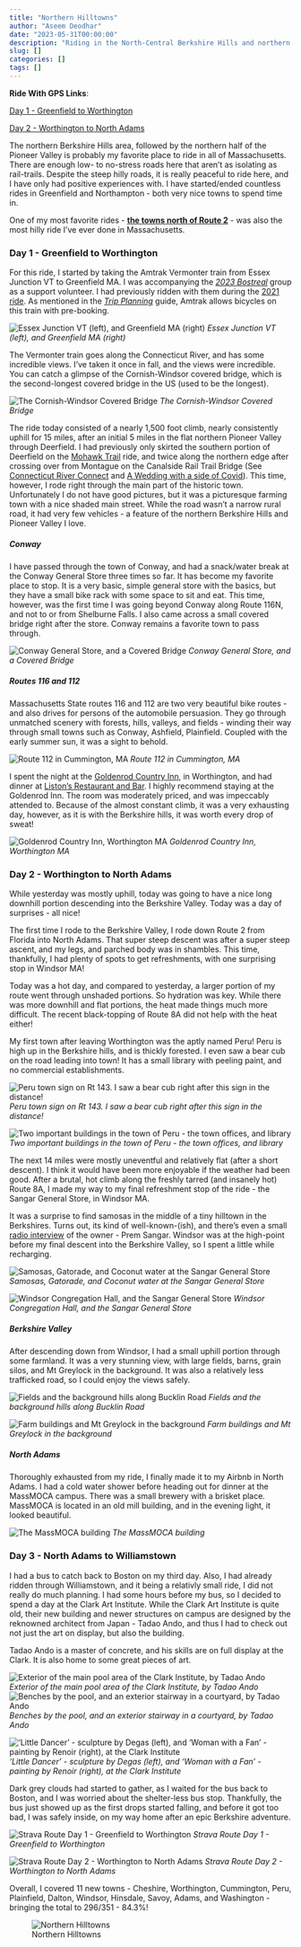 ```yaml
---
title: "Northern Hilltowns"
author: "Aseem Deodhar"
date: "2023-05-31T00:00:00"
description: "Riding in the North-Central Berkshire Hills and northern Berkshire Valley"
slug: []
categories: []
tags: []
---
```


**Ride With GPS Links**:

[Day 1 - Greenfield to Worthington](https://ridewithgps.com/routes/42785718)

[Day 2 - Worthington to North Adams](https://ridewithgps.com/routes/42815679)

The northern Berkshire Hills area, followed by the northern half of the Pioneer Valley is probably my favorite place to ride in all of Massachusetts. There are enough low- to no-stress roads here that aren't as isolating as rail-trails. Despite the steep hilly roads, it is really peaceful to ride here, and I have only had positive experiences with. I have started/ended countless rides in Greenfield and Northampton - both very nice towns to spend time in.

One of my most favorite rides - [**the towns north of Route 2**](https://ride351ma.bike/post/2022-08-21-rural-ridin/) - was also the most hilly ride I've ever done in Massachusetts.

### Day 1 - Greenfield to Worthington

For this ride, I started by taking the Amtrak Vermonter train from Essex Junction VT to Greenfield MA. I was accompanying the [*2023 Bostreal*](https://bostoncyclistsunion.org/bostreal) group as a support volunteer. I had previously ridden with them during the [2021 ride](https://ride351ma.bike/post/2022-04-23-bostreal-day-1/). As mentioned in the [*Trip Planning*](https://ride351ma.bike/post/2023-12-31-trip-planning/#transportation-to-and-from-the-ride) guide, Amtrak allows bicycles on this train with pre-booking.

![Essex Junction VT (left), and Greenfield MA (right)](essex_greenfield.jpg) 
*Essex Junction VT (left), and Greenfield MA (right)*

The Vermonter train goes along the Connecticut River, and has some incredible views. I've taken it once in fall, and the views were incredible. You can catch a glimpse of the Cornish-Windsor covered bridge, which is the second-longest covered bridge in the US (used to be the longest).

![The Cornish-Windsor Covered Bridge](covered_bridge.jpg) 
*The Cornish-Windsor Covered Bridge*

The ride today consisted of a nearly 1,500 foot climb, nearly consistently uphill for 15 miles, after an initial 5 miles in the flat northern Pioneer Valley through Deerfield. I had previously only skirted the southern portion of Deerfield on the [Mohawk Trail](https://ride351ma.bike/post/2022-04-23-the-mohawk-trail/) ride, and twice along the northern edge after crossing over from Montague on the Canalside Rail Trail Bridge (See [Connecticut River Connect](https://ride351ma.bike/post/2022-10-15-connecticut-river-connect/) and [A Wedding with a side of Covid](https://ride351ma.bike/post/2022-05-29-a-wedding/)). This time, however, I rode right through the main part of the historic town. Unfortunately I do not have good pictures, but it was a picturesque farming town with a nice shaded main street. While the road wasn't a narrow rural road, it had very few vehicles - a feature of the northern Berkshire Hills and Pioneer Valley I love.

##### Conway

I have passed through the town of Conway, and had a snack/water break at the Conway General Store three times so far. It has become my favorite place to stop. It is a very basic, simple general store with the basics, but they have a small bike rack with some space to sit and eat. This time, however, was the first time I was going beyond Conway along Route 116N, and not to or from Shelburne Falls. I also came across a small covered bridge right after the store. Conway remains a favorite town to pass through.

![Conway General Store, and a Covered Bridge](conway.jpg)
*Conway General Store, and a Covered Bridge*

##### Routes 116 and 112

Massachusetts State routes 116 and 112 are two very beautiful bike routes - and also drives for persons of the automobile persuasion. They go through unmatched scenery with forests, hills, valleys, and fields - winding their way through small towns such as Conway, Ashfield, Plainfield. Coupled with the early summer sun, it was a sight to behold.

![Route 112 in Cummington, MA](cummington.jpg)
*Route 112 in Cummington, MA*

I spent the night at the [Goldenrod Country Inn](https://www.goldenrodcountryinn.com/), in Worthington, and had dinner at [Liston's Restaurant and Bar](https://listonsbar.com/). I highly recommend staying at the Goldenrod Inn. The room was moderately priced, and was impeccably attended to. Because of the almost constant climb, it was a very exhausting day, however, as it is with the Berkshire hills, it was worth every drop of sweat!

![Goldenrod Country Inn, Worthington MA](inn.jpg)
*Goldenrod Country Inn, Worthington MA*

### Day 2 - Worthington to North Adams

While yesterday was mostly uphill, today was going to have a nice long downhill portion descending into the Berkshire Valley. Today was a day of surprises - all nice!

The first time I rode to the Berkshire Valley, I rode down Route 2 from Florida into North Adams. That super steep descent was after a super steep ascent, and my legs, and parched body was in shambles. This time, thankfully, I had plenty of spots to get refreshments, with one surprising stop in Windsor MA!

Today was a hot day, and compared to yesterday, a larger portion of my route went through unshaded portions. So hydration was key. While there was more downhill and flat portions, the heat made things much more difficult. The recent black-topping of Route 8A did not help with the heat either!

My first town after leaving Worthington was the aptly named Peru! Peru is high up in the Berkshire hills, and is thickly forested. I even saw a bear cub on the road leading into town! It has a small library with peeling paint, and no commercial establishments.

![Peru town sign on Rt 143. I saw a bear cub right after this sign in the distance!](peru_sign.jpg)
*Peru town sign on Rt 143. I saw a bear cub right after this sign in the distance!*

![Two important buildings in the town of Peru - the town offices, and library](peru_town.jpg)
*Two important buildings in the town of Peru - the town offices, and library*

The next 14 miles were mostly uneventful and relatively flat (after a short descent). I think it would have been more enjoyable if the weather had been good. After a brutal, hot climb along the freshly tarred (and insanely hot) Route 8A, I made my way to my final refreshment stop of the ride - the Sangar General Store, in Windsor MA.

It was a surprise to find samosas in the middle of a tiny hilltown in the Berkshires. Turns out, its kind of well-known-(ish), and there's even a small [radio interview](https://beta.prx.org/stories/260926) of the owner - Prem Sangar. Windsor was at the high-point before my final descent into the Berkshire Valley, so I spent a little while recharging.

![Samosas, Gatorade, and Coconut water at the Sangar General Store](sangar.jpg)
*Samosas, Gatorade, and Coconut water at the Sangar General Store*

![Windsor Congregation Hall, and the Sangar General Store](windsor.jpg)
*Windsor Congregation Hall, and the Sangar General Store*

##### Berkshire Valley

After descending down from Windsor, I had a small uphill portion through some farmland. It was a very stunning view, with large fields, barns, grain silos, and Mt Greylock in the background. It was also a relatively less trafficked road, so I could enjoy the views safely.

![Fields and the background hills along Bucklin Road](farm.jpg)
*Fields and the background hills along Bucklin Road*

![Farm buildings and Mt Greylock in the background](greylock_view.jpg)
*Farm buildings and Mt Greylock in the background*

##### North Adams

Thoroughly exhausted from my ride, I finally made it to my Airbnb in North Adams. I had a cold water shower before heading out for dinner at the MassMOCA campus. There was a small brewery with a brisket place. MassMOCA is located in an old mill building, and in the evening light, it looked beautiful.

![The MassMOCA building](moca.jpg)
*The MassMOCA building*

### Day 3 - North Adams to Williamstown

I had a bus to catch back to Boston on my third day. Also, I had already ridden through Williamstown, and it being a relativly small ride, I did not really do much planning. I had some hours before my bus, so I decided to spend a day at the Clark Art Institute. While the Clark Art Institute is quite old, their new building and newer structures on campus are designed by the reknowned architect from Japan - Tadao Ando, and thus I had to check out not just the art on display, but also the building.

Tadao Ando is a master of concrete, and his skills are on full display at the Clark. It is also home to some great pieces of art.

![Exterior of the main pool area of the Clark Institute, by Tadao Ando](clark_institute.jpg)
*Exterior of the main pool area of the Clark Institute, by Tadao Ando*
![Benches by the pool, and an exterior stairway in a courtyard, by Tadao Ando](clark_archi.jpg)
*Benches by the pool, and an exterior stairway in a courtyard, by Tadao Ando*

!['Little Dancer' - sculpture by Degas (left), and 'Woman with a Fan' - painting by Renoir (right), at the Clark Institute](clark_art.jpg)
*'Little Dancer' - sculpture by Degas (left), and 'Woman with a Fan' - painting by Renoir (right), at the Clark Institute*

Dark grey clouds had started to gather, as I waited for the bus back to Boston, and I was worried about the shelter-less bus stop. Thankfully, the bus just showed up as the first drops started falling, and before it got too bad, I was safely inside, on my way home after an epic Berkshire adventure.

![Strava Route Day 1 - Greenfield to Worthington](strava_day1.jpg) 
*Strava Route Day 1 - Greenfield to Worthington*

![Strava Route Day 2 - Worthington to North Adams](strava_day2.jpg) 
*Strava Route Day 2 - Worthington to North Adams*

Overall, I covered 11 new towns - Cheshire, Worthington, Cummington, Peru, Plainfield, Dalton, Windsor, Hinsdale, Savoy, Adams, and Washington - bringing the total to 296/351 - 84.3%!

![Northern Hilltowns](bike_routes_muni_2023-05-31.jpeg)
